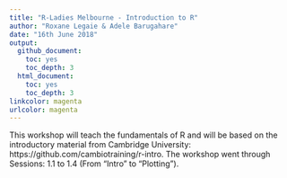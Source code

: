 ```yaml
---
title: "R-Ladies Melbourne - Introduction to R"
author: "Roxane Legaie & Adele Barugahare"
date: "16th June 2018"
output:
  github_document:
    toc: yes
    toc_depth: 3
  html_document:
    toc: yes
    toc_depth: 3
linkcolor: magenta
urlcolor: magenta
---
```


This workshop will teach the fundamentals of R and will be based on the introductory material from Cambridge University: https://github.com/cambiotraining/r-intro. The workshop went through Sessions: 1.1 to 1.4 (From "Intro" to "Plotting").



